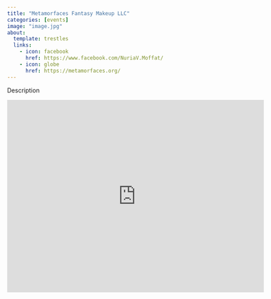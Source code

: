 ```yaml
---
title: "Metamorfaces Fantasy Makeup LLC"
categories: [events]
image: "image.jpg"
about:
  template: trestles
  links:
    - icon: facebook
      href: https://www.facebook.com/NuriaV.Moffat/
    - icon: globe
      href: https://metamorfaces.org/
---
```

Description

```{=html}
<iframe src="https://www.google.com/maps/embed?pb=!1m14!1m8!1m3!1d5832.640714090567!2d-89.37623664646759!3d43.034690700959914!3m2!1i1024!2i768!4f13.1!3m3!1m2!1s0x8806529218c3805d%3A0x143e446640bf85!2sMetamorfaces%20Fantasy%20Makeup%20LLC!5e0!3m2!1sen!2sus!4v1662077677022!5m2!1sen!2sus" width="600" height="450" style="border:0;" allowfullscreen="" loading="lazy" referrerpolicy="no-referrer-when-downgrade"></iframe>
```
